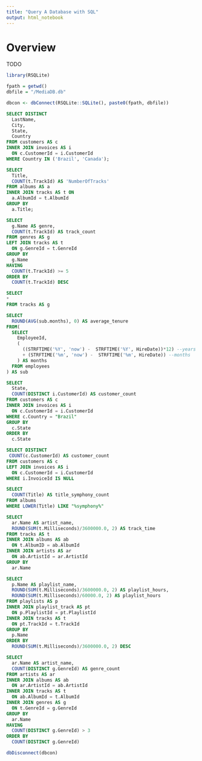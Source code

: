 ```yaml
---
title: "Query A Database with SQL"
output: html_notebook
---
```


# Overview
TODO

```r
library(RSQLite)

fpath = getwd()
dbfile = "/MediaDB.db"

dbcon <- dbConnect(RSQLite::SQLite(), paste0(fpath, dbfile))
```

```sql
SELECT DISTINCT
  LastName, 
  City, 
  State, 
  Country
FROM customers AS c
INNER JOIN invoices AS i 
  ON c.CustomerId = i.CustomerId
WHERE Country IN ('Brazil', 'Canada');
```

```sql
SELECT 
  Title, 
  COUNT(t.TrackId) AS 'NumberOfTracks'
FROM albums AS a
INNER JOIN tracks AS t ON
  a.AlbumId = t.AlbumId
GROUP BY 
  a.Title;
```

```sql
SELECT 
  g.Name AS genre, 
  COUNT(t.TrackId) AS track_count
FROM genres AS g
LEFT JOIN tracks AS t 
  ON g.GenreId = t.GenreId
GROUP BY 
  g.Name
HAVING 
  COUNT(t.TrackId) >= 5
ORDER BY 
  COUNT(t.TrackId) DESC
```

```sql
SELECT 
*
FROM tracks AS g
```


```sql
SELECT 
  ROUND(AVG(sub.months), 0) AS average_tenure
FROM(
  SELECT 
    EmployeeId, 
    (
      ((STRFTIME('%Y', 'now') -  STRFTIME('%Y', HireDate))*12) --years as months
      + (STRFTIME('%m', 'now') -  STRFTIME('%m', HireDate)) --months 
    ) AS months
  FROM employees
) AS sub
```

```sql
SELECT 
  State,
  COUNT(DISTINCT i.CustomerId) AS customer_count
FROM customers AS c
INNER JOIN invoices AS i
  ON c.CustomerId = i.CustomerId
WHERE c.Country = "Brazil"
GROUP BY
  c.State
ORDER BY 
  c.State
```

```sql
SELECT DISTINCT
 COUNT(c.CustomerId) AS customer_count
FROM customers AS c
LEFT JOIN invoices AS i
  ON c.CustomerId = i.CustomerId
WHERE i.InvoiceId IS NULL
```

```sql
SELECT 
  COUNT(Title) AS title_symphony_count
FROM albums
WHERE LOWER(Title) LIKE "%symphony%"
```

```sql
SELECT 
  ar.Name AS artist_name, 
  ROUND(SUM(t.Milliseconds)/3600000.0, 2) AS track_time
FROM tracks AS t 
INNER JOIN albums AS ab
  ON t.AlbumID = ab.AlbumId
INNER JOIN artists AS ar 
  ON ab.ArtistId = ar.ArtistId
GROUP BY 
  ar.Name
```

```sql
SELECT 
  p.Name AS playlist_name, 
  ROUND(SUM(t.Milliseconds)/3600000.0, 2) AS playlist_hours,
  ROUND(SUM(t.Milliseconds)/60000.0, 2) AS playlist_hours
FROM playlists AS p
INNER JOIN playlist_track AS pt
  ON p.PlaylistId = pt.PlaylistId
INNER JOIN tracks AS t 
  ON pt.TrackId = t.TrackId
GROUP BY 
  p.Name
ORDER BY 
  ROUND(SUM(t.Milliseconds)/3600000.0, 2) DESC
```


```sql
SELECT 
  ar.Name AS artist_name, 
  COUNT(DISTINCT g.GenreId) AS genre_count
FROM artists AS ar
INNER JOIN albums AS ab
  ON ar.ArtistId = ab.ArtistId
INNER JOIN tracks AS t
  ON ab.AlbumId = t.AlbumId 
INNER JOIN genres AS g 
  ON t.GenreId = g.GenreId 
GROUP BY 
  ar.Name
HAVING 
  COUNT(DISTINCT g.GenreId) > 3
ORDER BY
  COUNT(DISTINCT g.GenreId)
```

```r
dbDisconnect(dbcon)
```




